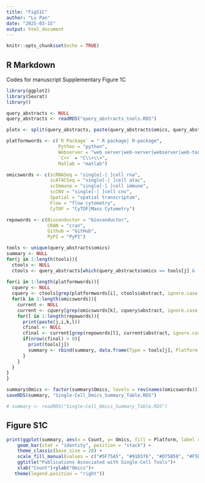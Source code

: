 ```yaml
---
title: "FigS1C"
author: "Lu Pan"
date: "2025-03-15"
output: html_document
---
```


```r
knitr::opts_chunk$set(echo = TRUE)
```

## R Markdown

Codes for manuscript  Supplementary Figure 1C

```r

library(ggplot2)
library(Seurat)
library()

query_abstracts <- NULL
query_abstracts <- readRDS("query_abstracts_tools.RDS")

plotx <- split(query_abstracts, paste(query_abstracts$omics, query_abstracts$year, sep = "|"))

platformwords <- c(`R Package` = " R package| R-package",
                   Python = "python",
                   Webserver = "web server|web-server|webserver|web-tool|web tool",
                   `C++` = "C\\+\\+",
                   Matlab = "matlab")

omicswords <- c(scRNASeq = "single[-| ]cell rna",
                scATACSeq = "single[-| ]cell atac",
                scImmune = "single[-| ]cell immune",
                scCNV = "single[-| ]cell cnv",
                Spatial = "spatial transcriptom",
                Flow = "flow cytometry",
                CyTOF = "CyTOF|Mass Cytometry")

repowords <- c(Bioconductor = "bioconductor",
               CRAN = "cran",
               Github = "GitHub",
               PyPI = "PyPI")

tools <- unique(query_abstracts$omics)
summary <- NULL
for(j in 1:length(tools)){
  ctools <- NULL
  ctools <- query_abstracts[which(query_abstracts$omics == tools[j] & !is.na(query_abstracts$title)),]
  
for(i in 1:length(platformwords)){
  cquery <- NULL
  cquery <- ctools[grep(platformwords[i], ctools$abstract, ignore.case = T),]
  for(k in 1:length(omicswords)){
    current <- NULL
    current <- cquery[grep(omicswords[k], cquery$abstract, ignore.case = T),]
    for(l in 1:length(repowords)){
      print(paste(j,i,k,l))
      cfinal <- NULL
      cfinal <- current[grep(repowords[l], current$abstract, ignore.case = T),]
      if(nrow(cfinal) > 0){
        print(tools[j])
        summary <- rbind(summary, data.frame(Type = tools[j], Platform = names(platformwords)[i], Omics = names(omicswords)[k], Repository = names(repowords)[l], Count = nrow(cfinal)))
      }
    }
  }
}
}

summary$Omics <- factor(summary$Omics, levels = rev(names(omicswords)))
saveRDS(summary, "Single-Cell_Omics_Summary_Table.RDS")

# summary <- readRDS("Single-Cell_Omics_Summary_Table.RDS")

```

## Figure S1C

```r
print(ggplot(summary, aes(x = Count, y= Omics, fill = Platform, label = Count)) +
    geom_bar(stat = "identity", position = "stack") + 
    theme_classic(base_size = 20) + 
    scale_fill_manual(values = c("#5F75A5", "#91D376", "#D75B58", "#F5BFD3", "#A8C9EA", "#B09C16", "#F69F99", "#AC79A3", "#E89314", "#EAD256", "#78706E", "#D1A5CA", "#F7C277", "#569794", "#B9B0AC", "#99785E", "#5FA346", "#8DBCB6", "#CC7296", "#D3B6A5"))+
    ggtitle("Publications Associated with Single-Cell Tools")+
    xlab("Count")+ylab("Omics")+
   theme(legend.position = "right"))
```



